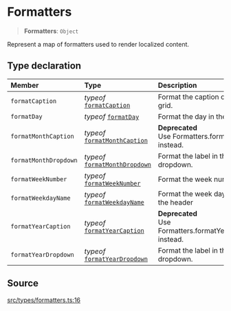 # Formatters

<a id="undefined" name="undefined"></a>

> **Formatters**: `Object`

Represent a map of formatters used to render localized content.

## Type declaration

| Member | Type | Description |
| :------ | :------ | :------ |
| `formatCaption` | *typeof* [`formatCaption`](/docs/api/next/functions/formatCaption.md) | Format the caption of a month grid. |
| `formatDay` | *typeof* [`formatDay`](/docs/api/next/functions/formatDay.md) | Format the day in the day cell. |
| `formatMonthCaption` | *typeof* [`formatMonthCaption`](/docs/api/next/functions/formatMonthCaption.md) | **Deprecated**<br />Use Formatters.formatCaption instead. |
| `formatMonthDropdown` | *typeof* [`formatMonthDropdown`](/docs/api/next/functions/formatMonthDropdown.md) | Format the label in the month dropdown. |
| `formatWeekNumber` | *typeof* [`formatWeekNumber`](/docs/api/next/functions/formatWeekNumber.md) | Format the week number. |
| `formatWeekdayName` | *typeof* [`formatWeekdayName`](/docs/api/next/functions/formatWeekdayName.md) | Format the week day name in the header |
| `formatYearCaption` | *typeof* [`formatYearCaption`](/docs/api/next/functions/formatYearCaption.md) | **Deprecated**<br />Use Formatters.formatYearDropdown instead. |
| `formatYearDropdown` | *typeof* [`formatYearDropdown`](/docs/api/next/functions/formatYearDropdown.md) | Format the label in the year dropdown. |

## Source

[src/types/formatters.ts:16](https://github.com/gpbl/react-day-picker/blob/next/src/types/formatters.ts#L16)
